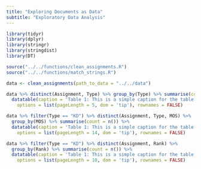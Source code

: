 ```yaml
---
title: "Exploring Documents as Data"
subtitle: "Exploratory Data Analysis"
---
```


```r
library(tidyr)
library(dplyr)
library(stringr)
library(stringdist)
library(DT)

source("../../functions/clean_assignments.R")
source("../../functions/match_strings.R")

data <- clean_assignments(path_to_data = "../../data")

data %>% distinct(Assignment, Type) %>% group_by(Type) %>% summarise(count = n()) %>% 
  datatable(caption = 'Table 1: This is a simple caption for the table.',
    options = list(pageLength = 5, dom = 'tip'), rownames = FALSE)

data %>% filter(Type == "KD") %>% distinct(Assignment, Type, MOS) %>% 
  group_by(MOS) %>% summarise(count = n()) %>% 
  datatable(caption = 'Table 1: This is a simple caption for the table.',
    options = list(pageLength = 14, dom = 'tip'), rownames = FALSE)

data %>% filter(Type == "KD") %>% distinct(Assignment, Rank) %>% 
  group_by(Rank) %>% summarise(count = n()) %>% 
  datatable(caption = 'Table 1: This is a simple caption for the table.',
    options = list(pageLength = 10, dom = 'tip'), rownames = FALSE)
```

